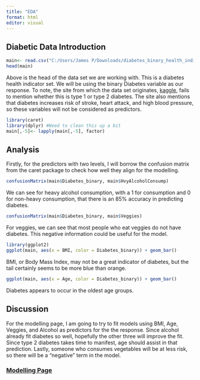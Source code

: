 ```yaml
---
title: "EDA"
format: html
editor: visual
---
```


## Diabetic Data Introduction

```r
main<- read.csv("C:/Users/James P/Downloads/diabetes_binary_health_indicators_BRFSS2015.csv")
head(main)
```

Above is the head of the data set we are working with. This is a diabetes health indicator set. We will be using the binary Diabetes variable as our response. To note, the site from which the data set originates, [kaggle](https://www.kaggle.com/datasets/alexteboul/diabetes-health-indicators-dataset/), fails to mention whether this is type 1 or type 2 diabetes. The site also mentions that diabetes increases risk of stroke, heart attack, and high blood pressure, so these variables will not be considered as predictors.

```r
library(caret)
library(dplyr) #Need to clean this up a bit
main[,-5]<- lapply(main[,-5], factor)
```

## Analysis

Firstly, for the predictors with two levels, I will borrow the confusion matrix from the caret package to check how well they align for the modelling.

```r
confusionMatrix(main$Diabetes_binary, main$HvyAlcoholConsump)
```

We can see for heavy alcohol consumption, with a 1 for consumption and 0 for non-heavy consumption, that there is an 85% accuracy in predicting diabetes.

```r
confusionMatrix(main$Diabetes_binary, main$Veggies)
```

For veggies, we can see that most people who eat veggies do not have diabetes. This negative information could be useful for the model.

```r
library(ggplot2)
ggplot(main, aes(x = BMI, color = Diabetes_binary)) + geom_bar()
```

BMI, or Body Mass Index, may not be a great indicator of diabetes, but the tail certainly seems to be more blue than orange.

```r
ggplot(main, aes(x = Age, color = Diabetes_binary)) + geom_bar()
```

Diabetes appears to occur in the oldest age groups.

## Discussion

For the modelling page, I am going to try to fit models using BMI, Age, Veggies, and Alcohol as predictors for the the response. Since alcohol already fit diabetes so well, hopefully the other three will improve the fit. Since type 2 diabetes takes time to manifest, age should assist in that prediction. Lastly, someone who consumes vegetables will be at less risk, so there will be a "negative" term in the model.

### [Modelling Page](https://jmposlus.github.io/ST558_Final_Project/modelling.html)
